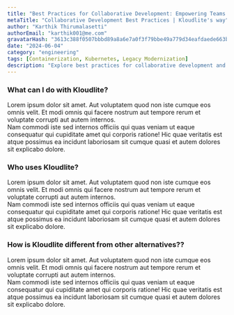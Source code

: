 ```yaml
---
title: "Best Practices for Collaborative Development: Empowering Teams with Unified Remote Environments"
metaTitle: "Collaborative Development Best Practices | Kloudlite's way"
author: "Karthik Thirumalasetti"
authorEmail: "karthik001@me.com"
gravatarHash: "3613c388f0507bbbd89a8a6e7a0f3f79bbe49a779d34eafdaede663b3f2a2542"
date: "2024-06-04"
category: "engineering"
tags: [Containerization, Kubernetes, Legacy Modernization]
description: "Explore best practices for collaborative development and how Kloudlite's unified remote environments enhance communication, agile practices, version control, code reviews, and CI/CD automation"
---
```


### What can I do with Kloudlite?
Lorem ipsum dolor sit amet. Aut voluptatem quod non iste cumque eos omnis velit. Et modi omnis qui facere nostrum aut tempore rerum et voluptate corrupti aut autem internos.<br/>
Nam commodi iste sed internos officiis qui quas veniam ut eaque consequatur qui cupiditate amet qui corporis ratione! Hic quae veritatis est atque possimus ea incidunt laboriosam sit cumque quasi et autem dolores sit explicabo dolore.


### Who uses Kloudlite?
Lorem ipsum dolor sit amet. Aut voluptatem quod non iste cumque eos omnis velit. Et modi omnis qui facere nostrum aut tempore rerum et voluptate corrupti aut autem internos.<br/>
Nam commodi iste sed internos officiis qui quas veniam ut eaque consequatur qui cupiditate amet qui corporis ratione! Hic quae veritatis est atque possimus ea incidunt laboriosam sit cumque quasi et autem dolores sit explicabo dolore.


### How is Kloudlite different from other alternatives??
Lorem ipsum dolor sit amet. Aut voluptatem quod non iste cumque eos omnis velit. Et modi omnis qui facere nostrum aut tempore rerum et voluptate corrupti aut autem internos.<br/>
Nam commodi iste sed internos officiis qui quas veniam ut eaque consequatur qui cupiditate amet qui corporis ratione! Hic quae veritatis est atque possimus ea incidunt laboriosam sit cumque quasi et autem dolores sit explicabo dolore.
